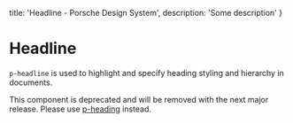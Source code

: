 
  title: 'Headline - Porsche Design System',
  description: 'Some description'
}

# Headline <ComponentStatus tagName="p-headline"></ComponentStatus>

`p-headline` is used to highlight and specify heading styling and hierarchy in documents.

<Notification heading="Deprecation hint" heading-tag="h2" state="error">
  This component is deprecated and will be removed with the next major release.
  Please use <a href="components/heading">p-heading</a> instead.
</Notification>

<Configurator tagName="p-headline" story={headlineStory} />